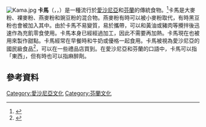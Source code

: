 [[Image:Kama.jpg|thumb]]
'''卡馬'''（{{lang-et|kama}}，{{lang-fi|talkkuna}}，{{lang-ru|Толокно}}）是一種流行於[[愛沙尼亞|愛沙尼亞]]和[[芬蘭|芬蘭]]的傳統食物。<ref>{{Cite web|title=Talkkunasta uusi vanha tuttu|url=http://yle.fi/aihe/artikkeli/2011/12/13/talkkunasta-uusi-vanha-tuttu|access-date=2021-09-04|website=yle.fi|language=fi|archive-date=2021-12-26|archive-url=https://web.archive.org/web/20211226072627/https://yle.fi/aihe/artikkeli/2011/12/13/talkkunasta-uusi-vanha-tuttu|dead-url=no}}</ref>卡馬是大麥粉、裸麥粉、燕麥粉和豌豆粉的混合物。燕麥粉有時可以被小麥粉取代，有時黑豆粉也會被加入其中。由於卡馬不易變質，易於攜帶，可以和黃油或豬肉等攪拌後迅速作為充飢零食使用。卡馬本身已經經過加工，因此不需要再加熱。卡馬現在也被用來製作甜點。卡馬經常在早餐時和牛奶或優格一起食用。卡馬被視為愛沙尼亞的國民級食品<ref>{{Cite web |url=http://www.eestitoit.ee/pages.php/010201,8 |title=Eesti Toit infoserver v2.0.3.0<!-- Bot generated title --> |accessdate=2015-12-29 |archive-date=2007-12-17 |archive-url=https://web.archive.org/web/20071217022649/http://www.eestitoit.ee/pages.php/010201%2C8 |dead-url=no |language=vi}}</ref>，可以在一些禮品店買到。在愛沙尼亞和芬蘭的口語中，卡馬可以指「東西」，但有時也可以指麻醉劑。

{{食品小作品}}

==參考資料==
{{reflist}}
[[Category:愛沙尼亞文化|Category:愛沙尼亞文化]]
[[Category:芬蘭文化|Category:芬蘭文化]]